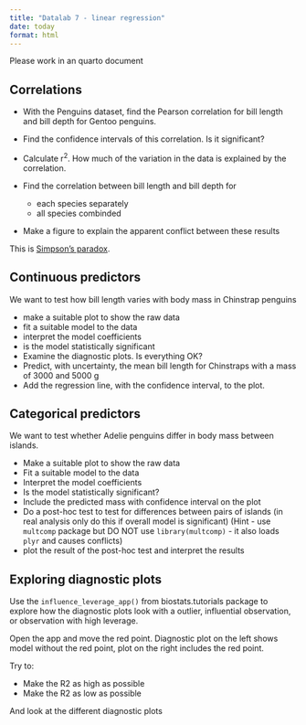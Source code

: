 ```yaml
---
title: "Datalab 7 - linear regression"
date: today
format: html
---
```



Please work in an quarto document

## Correlations

- With the Penguins dataset, find the Pearson correlation for bill length and bill depth for Gentoo penguins.
- Find the confidence intervals of this correlation. Is it significant?
- Calculate r^2^. How much of the variation in the data is explained by the correlation.

- Find the correlation between bill length and bill depth for
    - each species separately 
    - all species combinded
- Make a figure to explain the apparent conflict between these results


This is [Simpson's paradox](https://en.wikipedia.org/wiki/Simpson%27s_paradox).

## Continuous predictors

We want to test how bill length varies with body mass in Chinstrap penguins

- make a suitable plot to show the raw data
- fit a suitable model to the data
- interpret the model coefficients
- is the model statistically significant
- Examine the diagnostic plots. Is everything OK?
- Predict, with uncertainty, the mean bill length for Chinstraps with a mass of 3000 and 5000 g
- Add the regression line, with the confidence interval, to the plot.


## Categorical predictors

We want to test whether Adelie penguins differ in body mass between islands.

- Make a suitable plot to show the raw data
- Fit a suitable model to the data
- Interpret the model coefficients
- Is the model statistically significant?
- Include the predicted mass with confidence interval on the plot
- Do a post-hoc test to test for differences between pairs of islands (in real analysis only do this if overall model is significant) (Hint - use `multcomp` package but DO NOT use `library(multcomp)` - it also loads `plyr` and causes conflicts)
- plot the result of the post-hoc test and interpret the results

## Exploring diagnostic plots

Use the `influence_leverage_app()` from biostats.tutorials package to explore how the diagnostic plots look with a outlier, influential observation, or observation with high leverage.

Open the app and move the red point. Diagnostic plot on the left shows model without the red point, plot on the right includes the red point.

Try to:

- Make the R2 as high as possible
- Make the R2 as low as possible

And look at the different diagnostic plots



